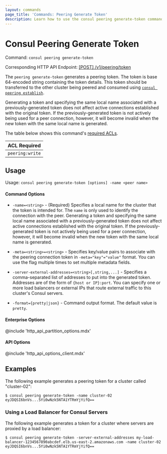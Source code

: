 ```yaml
---
layout: commands
page_title: 'Commands: Peering Generate Token'
description: Learn how to use the consul peering generate-token command to generate token that enables you to peer Consul clusters.
---
```


# Consul Peering Generate Token

Command: `consul peering generate-token`

Corresponding HTTP API Endpoint: [\[POST\] /v1/peering/token](/consul/api-docs/peering#generate-a-peering-token)

The `peering generate-token` generates a peering token. The token is base 64-encoded string containing the token details.
This token should be transferred to the other cluster being peered and consumed using [`consul peering establish`](/consul/commands/peering/establish).

Generating a token and specifying the same local name associated with a previously-generated token does not affect active connections established with the original token. If the previously-generated token is not actively being used for a peer connection, however, it will become invalid when the new token with the same local name is generated.

The table below shows this command's [required ACLs](/consul/api-docs/api-structure#authentication).

| ACL Required |
| ------------ |
| `peering:write`  |

## Usage

Usage: `consul peering generate-token [options] -name <peer name>`

#### Command Options

- `-name=<string>` - (Required) Specifies a local name for the cluster that the token is intended for.
The `name` is only used to identify the connection with the peer.
Generating a token and specifying the same local name associated with a previously-generated token does not affect active connections established with the original token.
If the previously-generated token is not actively being used for a peer connection, however, it will become invalid when the new token with the same local name is generated.

- `-meta=<string>=<string>` - Specifies key/value pairs to associate with the peering connection token in `-meta="key"="value"` format. You can use the flag multiple times to set multiple metadata fields.

- `-server-external-addresses=<string>[,string,...]` - Specifies a comma-separated list of addresses
to put into the generated token. Addresses are of the form of `{host or IP}:port`.
You can specify one or more load balancers or external IPs that route external traffic to this cluster's Consul servers.

- `-format={pretty|json}` - Command output format. The default value is `pretty`.

#### Enterprise Options

@include 'http_api_partition_options.mdx'

#### API Options

@include 'http_api_options_client.mdx'

## Examples

The following example generates a peering token for a cluster called "cluster-02":

```shell-session hideClipboard
$ consul peering generate-token -name cluster-02
eyJDQSI6bnVs...5Yi0wNzk5NTA1YTRmYjYifQ==
```

### Using a Load Balancer for Consul Servers

The following example generates a token for a cluster where servers are proxied by a load balancer:

```shell-session hideClipboard
$ consul peering generate-token -server-external-addresses my-load-balancer-1234567890abcdef.elb.us-east-2.amazonaws.com -name cluster-02
eyJDQSI6bnVs...5Yi0wNzk5NTA1YTRmYjYifQ==
```
